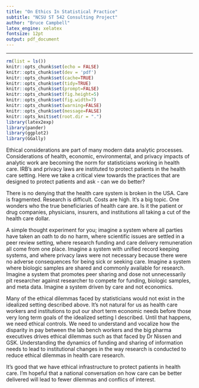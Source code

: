 ```yaml
---
title: "On Ethics In Statistical Practice"
subtitle: "NCSU ST 542 Consulting Project"
author: "Bruce Campbell"
latex_engine: xelatex
fontsize: 12pt
output: pdf_document
---
```


---
```r
rm(list = ls())
knitr::opts_chunk$set(echo = FALSE)
knitr::opts_chunk$set(dev = 'pdf')
knitr::opts_chunk$set(cache=TRUE)
knitr::opts_chunk$set(tidy=TRUE)
knitr::opts_chunk$set(prompt=FALSE)
knitr::opts_chunk$set(fig.height=5)
knitr::opts_chunk$set(fig.width=7)
knitr::opts_chunk$set(warning=FALSE)
knitr::opts_chunk$set(message=FALSE)
knitr::opts_knit$set(root.dir = ".")
library(latex2exp)   
library(pander)
library(ggplot2)
library(GGally)
```



Ethical considerations are part of many modern data analytic processes. Considerations of health, economic, environmental, and privacy impacts of analytic work are becoming the norm for statisticians working in health care.  IRB's and privacy laws are instituted to protect patients in the health care setting.  Here we take a critical view towards the practices that are designed to protect patients and ask - can we do better?

There is no denying that the health care system is broken in the USA.  Care is fragmented.  Research is difficult.  Costs are high.  It's a big topic.  One wonders who the true beneficiaries of health care are.  Is it the patient or drug companies, physicians, insurers, and institutions all taking a cut of the health care dollar. 

A simple thought experiment for you; imagine a system where all parties have taken an oath to do no harm, where scientific issues are settled in a peer review setting, where research funding and care delivery remuneration all come from one place. Imagine a system with unified record keeping systems, and where privacy laws were not necessary because there were no adverse consequences for being sick or seeking care.  Imagine a system where biologic samples are shared and commonly available for research.  Imagine a system that promotes peer sharing and dose not unnecessarily pit researcher against researcher to compete for funding, biologic samples, and meta data. Imagine a system driven by care and not economics. 

Many of the ethical dilemmas faced by statisticians would not exist in the idealized setting described above. It's not natural for us as health care workers and institutions to put our short term economic needs before those very long term goals of the idealized setting I described. Until that happens, we need ethical controls.  We need to understand and vocalize how the disparity in pay between the lab bench workers and the big pharma executives drives ethical dilemmas such as that faced by Dr Nissen and GSK. Understanding the dynamics of funding and sharing of information needs to lead to institutional changes in the way research is conducted to reduce ethical dilemmas in health care research. 

It's good that we have ethical infrastructure to protect patients in health care. I'm hopeful that a national conversation on how care can be better delivered will lead to fewer dilemmas and conflics of interest. 